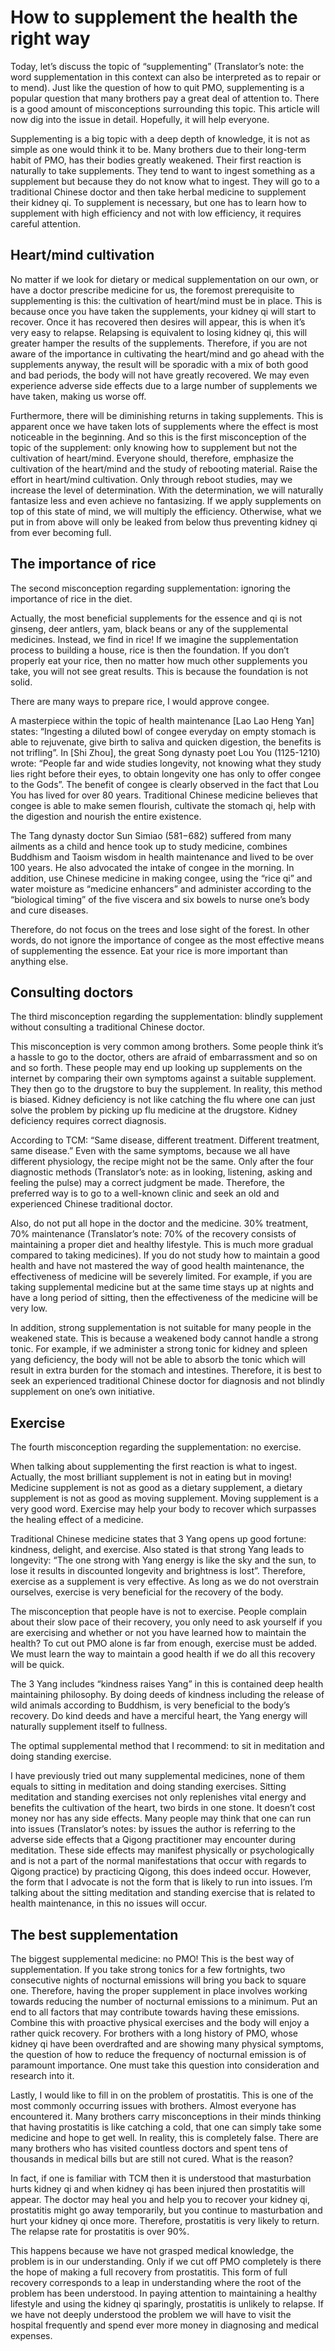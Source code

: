 # How to supplement the health the right way

Today, let’s discuss the topic of “supplementing” (Translator’s note: the word supplementation in this context can also be interpreted as to repair or to mend). Just like the question of how to quit PMO, supplementing is a popular question that many brothers pay a great deal of attention to. There is a good amount of misconceptions surrounding this topic. This article will now dig into the issue in detail. Hopefully, it will help everyone.

Supplementing is a big topic with a deep depth of knowledge, it is not as simple as one would think it to be. Many brothers due to their long-term habit of PMO, has their bodies greatly weakened. Their first reaction is naturally to take supplements. They tend to want to ingest something as a supplement but because they do not know what to ingest. They will go to a traditional Chinese doctor and then take herbal medicine to supplement their kidney qi. To supplement is necessary, but one has to learn how to supplement with high efficiency and not with low efficiency, it requires careful attention.

## Heart/mind cultivation

No matter if we look for dietary or medical supplementation on our own, or have a doctor prescribe medicine for us, the foremost prerequisite to supplementing is this: the cultivation of heart/mind must be in place. This is because once you have taken the supplements, your kidney qi will start to recover. Once it has recovered then desires will appear, this is when it’s very easy to relapse. Relapsing is equivalent to losing kidney qi, this will greater hamper the results of the supplements. Therefore, if you are not aware of the importance in cultivating the heart/mind and go ahead with the supplements anyway, the result will be sporadic with a mix of both good and bad periods, the body will not have greatly recovered. We may even experience adverse side effects due to a large number of supplements we have taken, making us worse off.

Furthermore, there will be diminishing returns in taking supplements. This is apparent once we have taken lots of supplements where the effect is most noticeable in the beginning. And so this is the first misconception of the topic of the supplement: only knowing how to supplement but not the cultivation of heart/mind. Everyone should, therefore, emphasize the cultivation of the heart/mind and the study of rebooting material. Raise the effort in heart/mind cultivation. Only through reboot studies, may we increase the level of determination. With the determination, we will naturally fantasize less and even achieve no fantasizing. If we apply supplements on top of this state of mind, we will multiply the efficiency. Otherwise, what we put in from above will only be leaked from below thus preventing kidney qi from ever becoming full.

## The importance of rice

The second misconception regarding supplementation: ignoring the importance of rice in the diet.

Actually, the most beneficial supplements for the essence and qi is not ginseng, deer antlers, yam, black beans or any of the supplemental medicines. Instead, we find in rice! If we imagine the supplementation process to building a house, rice is then the foundation. If you don’t properly eat your rice, then no matter how much other supplements you take, you will not see great results. This is because the foundation is not solid.

There are many ways to prepare rice, I would approve congee.

A masterpiece within the topic of health maintenance [Lao Lao Heng Yan] states: “Ingesting a diluted bowl of congee everyday on empty stomach is able to rejuvenate, give birth to saliva and quicken digestion, the benefits is not trifling”. In [Shi Zhou], the great Song dynasty poet Lou You (1125-1210) wrote: “People far and wide studies longevity, not knowing what they study lies right before their eyes, to obtain longevity one has only to offer congee to the Gods”. The benefit of congee is clearly observed in the fact that Lou You has lived for over 80 years. Traditional Chinese medicine believes that congee is able to make semen flourish, cultivate the stomach qi, help with the digestion and nourish the entire existence.

The Tang dynasty doctor Sun Simiao (581−682) suffered from many ailments as a child and hence took up to study medicine, combines Buddhism and Taoism wisdom in health maintenance and lived to be over 100 years. He also advocated the intake of congee in the morning. In addition, use Chinese medicine in making congee, using the “rice qi” and water moisture as “medicine enhancers” and administer according to the “biological timing” of the five viscera and six bowels to nurse one’s body and cure diseases.

Therefore, do not focus on the trees and lose sight of the forest. In other words, do not ignore the importance of congee as the most effective means of supplementing the essence. Eat your rice is more important than anything else.

## Consulting doctors

The third misconception regarding the supplementation: blindly supplement without consulting a traditional Chinese doctor.

This misconception is very common among brothers. Some people think it’s a hassle to go to the doctor, others are afraid of embarrassment and so on and so forth. These people may end up looking up supplements on the internet by comparing their own symptoms against a suitable supplement. They then go to the drugstore to buy the supplement. In reality, this method is biased. Kidney deficiency is not like catching the flu where one can just solve the problem by picking up flu medicine at the drugstore. Kidney deficiency requires correct diagnosis.

According to TCM: “Same disease, different treatment. Different treatment, same disease.” Even with the same symptoms, because we all have different physiology, the recipe might not be the same. Only after the four diagnostic methods (Translator’s note: as in looking, listening, asking and feeling the pulse) may a correct judgment be made. Therefore, the preferred way is to go to a well-known clinic and seek an old and experienced Chinese traditional doctor.

Also, do not put all hope in the doctor and the medicine. 30% treatment, 70% maintenance (Translator’s note: 70% of the recovery consists of maintaining a proper diet and healthy lifestyle. This is much more gradual compared to taking medicines). If you do not study how to maintain a good health and have not mastered the way of good health maintenance, the effectiveness of medicine will be severely limited. For example, if you are taking supplemental medicine but at the same time stays up at nights and have a long period of sitting, then the effectiveness of the medicine will be very low.

In addition, strong supplementation is not suitable for many people in the weakened state. This is because a weakened body cannot handle a strong tonic. For example, if we administer a strong tonic for kidney and spleen yang deficiency, the body will not be able to absorb the tonic which will result in extra burden for the stomach and intestines. Therefore, it is best to seek an experienced traditional Chinese doctor for diagnosis and not blindly supplement on one’s own initiative.

## Exercise

The fourth misconception regarding the supplementation: no exercise.

When talking about supplementing the first reaction is what to ingest. Actually, the most brilliant supplement is not in eating but in moving! Medicine supplement is not as good as a dietary supplement, a dietary supplement is not as good as moving supplement. Moving supplement is a very good word. Exercise may help your body to recover which surpasses the healing effect of a medicine.

Traditional Chinese medicine states that 3 Yang opens up good fortune: kindness, delight, and exercise. Also stated is that strong Yang leads to longevity: “The one strong with Yang energy is like the sky and the sun, to lose it results in discounted longevity and brightness is lost”. Therefore, exercise as a supplement is very effective. As long as we do not overstrain ourselves, exercise is very beneficial for the recovery of the body.

The misconception that people have is not to exercise. People complain about their slow pace of their recovery, you only need to ask yourself if you are exercising and whether or not you have learned how to maintain the health? To cut out PMO alone is far from enough, exercise must be added. We must learn the way to maintain a good health if we do all this recovery will be quick.

The 3 Yang includes “kindness raises Yang” in this is contained deep health maintaining philosophy. By doing deeds of kindness including the release of wild animals according to Buddhism, is very beneficial to the body’s recovery. Do kind deeds and have a merciful heart, the Yang energy will naturally supplement itself to fullness.

The optimal supplemental method that I recommend: to sit in meditation and doing standing exercise.

I have previously tried out many supplemental medicines, none of them equals to sitting in meditation and doing standing exercises. Sitting meditation and standing exercises not only replenishes vital energy and benefits the cultivation of the heart, two birds in one stone. It doesn’t cost money nor has any side effects. Many people may think that one can run into issues (Translator’s notes: by issues the author is referring to the adverse side effects that a Qigong practitioner may encounter during meditation. These side effects may manifest physically or psychologically and is not a part of the normal manifestations that occur with regards to Qigong practice) by practicing Qigong, this does indeed occur. However, the form that I advocate is not the form that is likely to run into issues. I’m talking about the sitting meditation and standing exercise that is related to health maintenance, in this no issues will occur.

## The best supplementation

The biggest supplemental medicine: no PMO! This is the best way of supplementation. If you take strong tonics for a few fortnights, two consecutive nights of nocturnal emissions will bring you back to square one. Therefore, having the proper supplement in place involves working towards reducing the number of nocturnal emissions to a minimum. Put an end to all factors that may contribute towards having these emissions. Combine this with proactive physical exercises and the body will enjoy a rather quick recovery. For brothers with a long history of PMO, whose kidney qi have been overdrafted and are showing many physical symptoms, the question of how to reduce the frequency of nocturnal emission is of paramount importance. One must take this question into consideration and research into it.

Lastly, I would like to fill in on the problem of prostatitis. This is one of the most commonly occurring issues with brothers. Almost everyone has encountered it. Many brothers carry misconceptions in their minds thinking that having prostatitis is like catching a cold, that one can simply take some medicine and hope to get well. In reality, this is completely false. There are many brothers who has visited countless doctors and spent tens of thousands in medical bills but are still not cured. What is the reason?

In fact, if one is familiar with TCM then it is understood that masturbation hurts kidney qi and when kidney qi has been injured then prostatitis will appear. The doctor may heal you and help you to recover your kidney qi, prostatitis might go away temporarily, but you continue to masturbation and hurt your kidney qi once more. Therefore, prostatitis is very likely to return. The relapse rate for prostatitis is over 90%.

This happens because we have not grasped medical knowledge, the problem is in our understanding. Only if we cut off PMO completely is there the hope of making a full recovery from prostatitis. This form of full recovery corresponds to a leap in understanding where the root of the problem has been understood. In paying attention to maintaining a healthy lifestyle and using the kidney qi sparingly, prostatitis is unlikely to relapse. If we have not deeply understood the problem we will have to visit the hospital frequently and spend ever more money in diagnosing and medical expenses.
